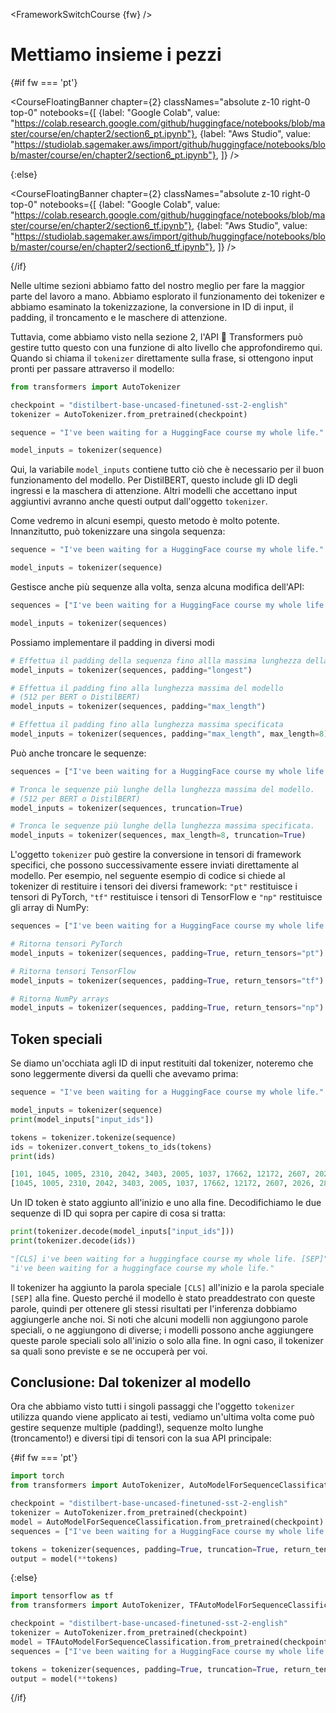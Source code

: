 <FrameworkSwitchCourse {fw} />

# Mettiamo insieme i pezzi

{#if fw === 'pt'}

<CourseFloatingBanner chapter={2}
  classNames="absolute z-10 right-0 top-0"
  notebooks={[
    {label: "Google Colab", value: "https://colab.research.google.com/github/huggingface/notebooks/blob/master/course/en/chapter2/section6_pt.ipynb"},
    {label: "Aws Studio", value: "https://studiolab.sagemaker.aws/import/github/huggingface/notebooks/blob/master/course/en/chapter2/section6_pt.ipynb"},
]} />

{:else}

<CourseFloatingBanner chapter={2}
  classNames="absolute z-10 right-0 top-0"
  notebooks={[
    {label: "Google Colab", value: "https://colab.research.google.com/github/huggingface/notebooks/blob/master/course/en/chapter2/section6_tf.ipynb"},
    {label: "Aws Studio", value: "https://studiolab.sagemaker.aws/import/github/huggingface/notebooks/blob/master/course/en/chapter2/section6_tf.ipynb"},
]} />

{/if}

Nelle ultime sezioni abbiamo fatto del nostro meglio per fare la maggior parte del lavoro a mano. Abbiamo esplorato il funzionamento dei tokenizer e abbiamo esaminato la tokenizzazione, la conversione in ID di input, il padding, il troncamento e le maschere di attenzione.

Tuttavia, come abbiamo visto nella sezione 2, l'API 🤗 Transformers può gestire tutto questo con una funzione di alto livello che approfondiremo qui. Quando si chiama il `tokenizer` direttamente sulla frase, si ottengono input pronti per passare attraverso il modello:

```py
from transformers import AutoTokenizer

checkpoint = "distilbert-base-uncased-finetuned-sst-2-english"
tokenizer = AutoTokenizer.from_pretrained(checkpoint)

sequence = "I've been waiting for a HuggingFace course my whole life."

model_inputs = tokenizer(sequence)
```

Qui, la variabile `model_inputs` contiene tutto ciò che è necessario per il buon funzionamento del modello. Per DistilBERT, questo include gli ID degli ingressi e la maschera di attenzione. Altri modelli che accettano input aggiuntivi avranno anche questi output dall'oggetto `tokenizer`.

Come vedremo in alcuni esempi, questo metodo è molto potente. Innanzitutto, può tokenizzare una singola sequenza:

```py
sequence = "I've been waiting for a HuggingFace course my whole life."

model_inputs = tokenizer(sequence)
```

Gestisce anche più sequenze alla volta, senza alcuna modifica dell'API:

```py
sequences = ["I've been waiting for a HuggingFace course my whole life.", "So have I!"]

model_inputs = tokenizer(sequences)
```

Possiamo implementare il padding in diversi modi

```py
# Effettua il padding della sequenza fino allla massima lunghezza della sequenza
model_inputs = tokenizer(sequences, padding="longest")

# Effettua il padding fino alla lunghezza massima del modello
# (512 per BERT o DistilBERT)
model_inputs = tokenizer(sequences, padding="max_length")

# Effettua il padding fino alla lunghezza massima specificata
model_inputs = tokenizer(sequences, padding="max_length", max_length=8)
```

Può anche troncare le sequenze:

```py
sequences = ["I've been waiting for a HuggingFace course my whole life.", "So have I!"]

# Tronca le sequenze più lunghe della lunghezza massima del modello.
# (512 per BERT o DistilBERT)
model_inputs = tokenizer(sequences, truncation=True)

# Tronca le sequenze più lunghe della lunghezza massima specificata.
model_inputs = tokenizer(sequences, max_length=8, truncation=True)
```

L'oggetto `tokenizer` può gestire la conversione in tensori di framework specifici, che possono successivamente essere inviati direttamente al modello. Per esempio, nel seguente esempio di codice si chiede al tokenizer di restituire i tensori dei diversi framework: `"pt"` restituisce i tensori di PyTorch, `"tf"` restituisce i tensori di TensorFlow e `"np"` restituisce gli array di NumPy:

```py
sequences = ["I've been waiting for a HuggingFace course my whole life.", "So have I!"]

# Ritorna tensori PyTorch
model_inputs = tokenizer(sequences, padding=True, return_tensors="pt")

# Ritorna tensori TensorFlow
model_inputs = tokenizer(sequences, padding=True, return_tensors="tf")

# Ritorna NumPy arrays
model_inputs = tokenizer(sequences, padding=True, return_tensors="np")
```

## Token speciali

Se diamo un'occhiata agli ID di input restituiti dal tokenizer, noteremo che sono leggermente diversi da quelli che avevamo prima:

```py
sequence = "I've been waiting for a HuggingFace course my whole life."

model_inputs = tokenizer(sequence)
print(model_inputs["input_ids"])

tokens = tokenizer.tokenize(sequence)
ids = tokenizer.convert_tokens_to_ids(tokens)
print(ids)
```

```python out
[101, 1045, 1005, 2310, 2042, 3403, 2005, 1037, 17662, 12172, 2607, 2026, 2878, 2166, 1012, 102]
[1045, 1005, 2310, 2042, 3403, 2005, 1037, 17662, 12172, 2607, 2026, 2878, 2166, 1012]
```

Un ID token è stato aggiunto all'inizio e uno alla fine. Decodifichiamo le due sequenze di ID qui sopra per capire di cosa si tratta:

```py
print(tokenizer.decode(model_inputs["input_ids"]))
print(tokenizer.decode(ids))
```

```python out
"[CLS] i've been waiting for a huggingface course my whole life. [SEP]"
"i've been waiting for a huggingface course my whole life."
```

Il tokenizer ha aggiunto la parola speciale `[CLS]` all'inizio e la parola speciale `[SEP]` alla fine. Questo perché il modello è stato preaddestrato con queste parole, quindi per ottenere gli stessi risultati per l'inferenza dobbiamo aggiungerle anche noi. Si noti che alcuni modelli non aggiungono parole speciali, o ne aggiungono di diverse; i modelli possono anche aggiungere queste parole speciali solo all'inizio o solo alla fine. In ogni caso, il tokenizer sa quali sono previste e se ne occuperà per voi.

## Conclusione: Dal tokenizer al modello

Ora che abbiamo visto tutti i singoli passaggi che l'oggetto `tokenizer` utilizza quando viene applicato ai testi, vediamo un'ultima volta come può gestire sequenze multiple (padding!), sequenze molto lunghe (troncamento!) e diversi tipi di tensori con la sua API principale:

{#if fw === 'pt'}
```py
import torch
from transformers import AutoTokenizer, AutoModelForSequenceClassification

checkpoint = "distilbert-base-uncased-finetuned-sst-2-english"
tokenizer = AutoTokenizer.from_pretrained(checkpoint)
model = AutoModelForSequenceClassification.from_pretrained(checkpoint)
sequences = ["I've been waiting for a HuggingFace course my whole life.", "So have I!"]

tokens = tokenizer(sequences, padding=True, truncation=True, return_tensors="pt")
output = model(**tokens)
```
{:else}
```py
import tensorflow as tf
from transformers import AutoTokenizer, TFAutoModelForSequenceClassification

checkpoint = "distilbert-base-uncased-finetuned-sst-2-english"
tokenizer = AutoTokenizer.from_pretrained(checkpoint)
model = TFAutoModelForSequenceClassification.from_pretrained(checkpoint)
sequences = ["I've been waiting for a HuggingFace course my whole life.", "So have I!"]

tokens = tokenizer(sequences, padding=True, truncation=True, return_tensors="tf")
output = model(**tokens)
```
{/if}
